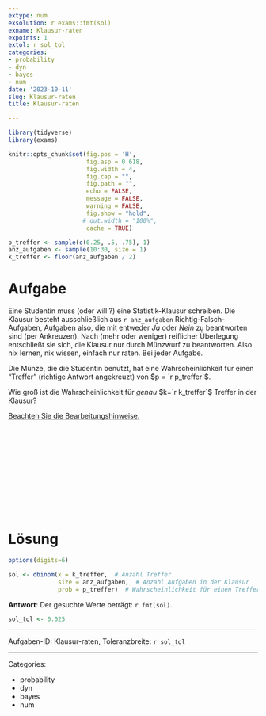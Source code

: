 ```yaml
---
extype: num
exsolution: r exams::fmt(sol)
exname: Klausur-raten
expoints: 1
extol: r sol_tol
categories:
- probability
- dyn
- bayes
- num
date: '2023-10-11'
slug: Klausur-raten
title: Klausur-raten

---
```




```r
library(tidyverse)
library(exams)
```


```r
knitr::opts_chunk$set(fig.pos = 'H',
                      fig.asp = 0.618,
                      fig.width = 4,
                      fig.cap = "", 
                      fig.path = "",
                      echo = FALSE,
                      message = FALSE,
                      warning = FALSE,
                      fig.show = "hold",
                     # out.width = "100%",
                      cache = TRUE)
```




```r
p_treffer <- sample(c(0.25, .5, .75), 1)
anz_aufgaben <- sample(10:30, size = 1)
k_treffer <- floor(anz_aufgaben / 2)
```




# Aufgabe

Eine Studentin muss (oder will ?) eine Statistik-Klausur schreiben.
Die Klausur besteht ausschließlich aus `r anz_aufgaben` Richtig-Falsch-Aufgaben,
Aufgaben also, die mit entweder *Ja* oder *Nein* zu beantworten sind (per Ankreuzen).
Nach (mehr oder weniger) reiflicher Überlegung entschließt sie sich, die Klausur nur durch Münzwurf zu beantworten.
Also nix lernen, nix wissen, einfach nur raten. Bei jeder Aufgabe.

Die Münze, die die Studentin benutzt, hat eine Wahrscheinlichkeit für einen "Treffer" (richtige Antwort angekreuzt) von $p = `r p_treffer`$.


Wie groß ist die Wahrscheinlichkeit für *genau* $k=`r k_treffer`$ Treffer in der Klausur?



[Beachten Sie die Bearbeitungshinweise.](https://start-bayes.netlify.app/pruefung#bearbeitungshinweise)




</br>
</br>
</br>
</br>
</br>
</br>
</br>
</br>
</br>
</br>

# Lösung

```r
options(digits=6)
```


```r
sol <- dbinom(x = k_treffer,  # Anzahl Treffer
              size = anz_aufgaben,  # Anzahl Aufgaben in der Klausur
              prob = p_treffer)  # Wahrscheinlichkeit für einen Treffer
```

**Antwort**: Der gesuchte Werte beträgt: `r fmt(sol)`.

```r
sol_tol <- 0.025
```


---

Aufgaben-ID: Klausur-raten, Toleranzbreite: `r sol_tol`






---

Categories: 

- probability
- dyn
- bayes
- num

